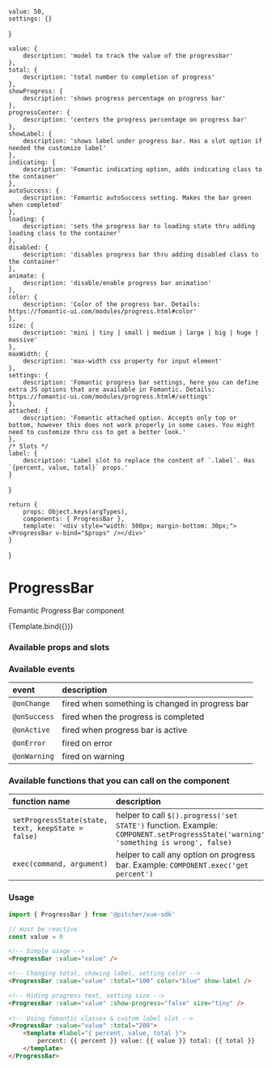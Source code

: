 

<!-- Story args -->
<!-- https://storybook.js.org/docs/react/writing-stories/args -->
    value: 50,
    settings: {}
}

<!-- https://storybook.js.org/docs/react/api/argtypes -->
    value: {
        description: 'model to track the value of the progressbar'
    },
    total: {
        description: 'total number to completion of progress'
    },
    showProgress: {
        description: 'shows progress percentage on progress bar'
    },
    progressCenter: {
        description: 'centers the progress percentage on progress bar'
    },
    showLabel: {
        description: 'shows label under progress bar. Has a slot option if needed the customize label'
    },
    indicating: {
        description: 'Fomantic indicating option, adds indicating class to the container'
    },
    autoSuccess: {
        description: 'Fomantic autoSuccess setting. Makes the bar green when completed'
    },
    loading: {
        description: 'sets the progress bar to loading state thru adding loading class to the container'
    },
    disabled: {
        description: 'disables progress bar thru adding disabled class to the container'
    },
    animate: {
        description: 'disable/enable progress bar animation'
    },
    color: {
        description: 'Color of the progress bar. Details: https://fomantic-ui.com/modules/progress.html#color'
    },
    size: {
        description: 'mini | tiny | small | medium | large | big | huge | massive'
    },
    maxWidth: {
        description: 'max-width css property for input element'
    },
    settings: {
        description: 'Fomantic progress bar settings, here you can define extra JS options that are available in Fomantic. Details: https://fomantic-ui.com/modules/progress.html#/settings'
    },
    attached: {
        description: 'Fomantic attached option. Accepts only top or bottom, however this does not work properly in some cases. You might need to customize thru css to get a better look.'
    },
    /* Slots */
    label: {
        description: 'Label slot to replace the content of `.label`. Has `{percent, value, total}` props.'
    } 
}

<!-- Named exports of stories here -->
    return {
        props: Object.keys(argTypes),
        components: { ProgressBar },
        template: '<div style="width: 500px; margin-bottom: 30px;"><ProgressBar v-bind="$props" /></div>'
    }
} 

<!-- Define story settings here -->
<Meta 
    title="Components/ProgressBar"
    component={ProgressBar}
    argTypes={argTypes}
    args={args}
/>

# ProgressBar
Fomantic Progress Bar component

<Story name="Default">
    {Template.bind({})}
</Story>

### Available props and slots
<!-- https://storybook.js.org/docs/react/writing-docs/doc-blocks#customizing -->
<ArgsTable story="Default" />

### Available events
| event | description |
| :--- | :--- |
| `@onChange` | fired when something is changed in progress bar
| `@onSuccess` | fired when the progress is completed
| `@onActive` | fired when progress bar is active
| `@onError` | fired on error
| `@onWarning` | fired on warning

### Available functions that you can call on the component
| function name | description |
| :--- | :--- |
| `setProgressState(state, text, keepState = false)` | helper to call `$().progress('set STATE')` function. Example: `COMPONENT.setProgressState('warning', 'something is wrong', false)`
| `exec(command, argument)` | helper to call any option on progress bar. Example: `COMPONENT.exec('get percent')`

### Usage
```javascript
import { ProgressBar } from '@pitcher/vue-sdk'

// must be reactive
const value = 0
```

```html
<!-- Simple usage -->
<ProgressBar :value="value" />

<!-- Changing total, showing label, setting color -->
<ProgressBar :value="value" :total="100" color="blue" show-label />

<!-- Hiding progress text, setting size -->
<ProgressBar :value="value" :show-progress="false" size="tiny" />
 
<!-- Using fomantic classes & custom label slot -->
<ProgressBar :value="value" :total="200">
    <template #label="{ percent, value, total }">
        percent: {{ percent }} value: {{ value }} total: {{ total }}
    </template>
</ProgressBar>
```
